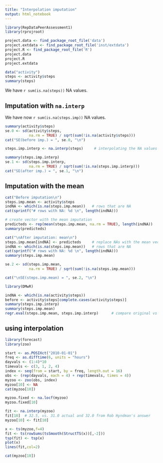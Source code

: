 ```yaml
---
title: "Interpolation imputation"
output: html_notebook
---
```


```r
library(RepDataPeerAssessment1)
library(rprojroot)

project.data <- find_package_root_file('data')
project.extdata <- find_package_root_file('inst/extdata')
project.R <- find_package_root_file('R')
project.data
project.R
project.extdata
```

```r
data("activity")
steps <- activity$steps
summary(steps)
```
We have `r sum(is.na(steps))` NA values.


## Imputation with `na.interp`

We have now `r sum(is.na(steps.imp))` NA values.

```r
summary(activity$steps)
se.0 <- sd(activity$steps, 
           na.rm = TRUE) / sqrt(sum(!is.na(activity$steps)))
cat("SE(before imp.) = ", se.0, "\n")

steps.imp.interp <- na.interp(steps)     # interpolating the NA values

summary(steps.imp.interp)
se.1 <- sd(steps.imp.interp, 
           na.rm = TRUE) / sqrt(sum(!is.na(steps.imp.interp)))
cat("SE(after imp.) = ", se.1, "\n")
```

## Imputation with the mean

```r
cat("Before imputation\n")
steps.imp.mean <- activity$steps
indNA <- which(is.na(steps.imp.mean))   # rows that are NA
cat(sprintf("# rows with NA: %d \n", length(indNA)))

# create vector with the mean imputation
predicteds <- rep(mean(steps.imp.mean, na.rm = TRUE), length(indNA))
summary(predicteds)

cat("\nAfter imputation: mean\n")
steps.imp.mean[indNA] <- predicteds     # replace NAs with the mean vector
indNA <- which(is.na(steps.imp.mean))   # rows that are NA
cat(sprintf("# rows with NA: %d \n", length(indNA)))
summary(steps.imp.mean)

se.2 <- sd(steps.imp.mean, 
           na.rm = TRUE) / sqrt(sum(!is.na(steps.imp.mean)))

cat("\nSE(steps.imp.mean) = ", se.2, "\n")
```


```r
library(DMwR)

indNA <- which(is.na(activity$steps))
before <- activity$steps[complete.cases(activity$steps)]
summary(steps.imp.interp)
summary(steps.imp.mean)
regr.eval(steps.imp.mean, steps.imp.interp)      # compare original vs modified variable
```

## using interpolation


```r
library(forecast)
library(zoo)

start <- as.POSIXct("2010-01-01") 
freq <- as.difftime(6, units = "hours") 
dayvals <- (1:4)*10 
timevals <- c(3, 1, 2, 4) 
index <- seq(from = start, by = freq, length.out = 16)
obs <- (rep(dayvals, each = 4) + rep(timevals, times = 4))
myzoo <- zoo(obs, index)
myzoo[10] <- NA
cat(myzoo[10])
```

```r
myzoo.fixed <- na.locf(myzoo)
myzoo.fixed[10]
```



```r
fit <- na.interp(myzoo)
fit[10]  # 32.5, vs. 31.0 actual and 32.0 from Rob Hyndman's answer
myzoo[10] <- fit[10]
```

```r
x <- ts(myzoo,f=4)
fit <- ts(rowSums(tsSmooth(StructTS(x))[,-2]))
tsp(fit) <- tsp(x)
plot(x)
lines(fit,col=2)
```


```r
cat(myzoo[10])
```

